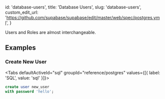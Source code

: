 
  id: 'database-users',
  title: 'Database Users',
  slug: 'database-users',
  custom_edit_url: 'https://github.com/supabase/supabase/edit/master/web/spec/postgres.yml',
}

Users and Roles are almost interchangeable.

## Examples

### Create New User

<Tabs
  defaultActiveId="sql"
  groupId="reference/postgres"
  values={[{ label: 'SQL', value: 'sql' }]}>

<TabsPanel id="sql" label="sql">

```sql
create user new_user
with password 'hello';
```

</TabsPanel>

</Tabs>


